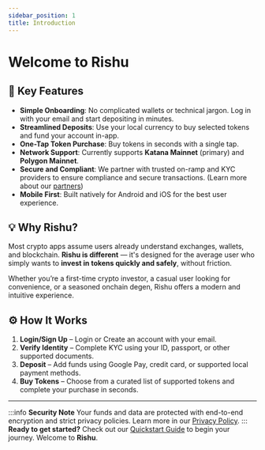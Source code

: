 ```yaml
---
sidebar_position: 1
title: Introduction
---
```


# Welcome to Rishu 

## 🔑 Key Features

- **Simple Onboarding**: No complicated wallets or technical jargon. Log in with your email and start depositing in minutes.
- **Streamlined Deposits**: Use your local currency to buy selected tokens and fund your account in-app.
- **One-Tap Token Purchase**: Buy tokens in seconds with a single tap.
- **Network Support**: Currently supports **Katana Mainnet** (primary) and **Polygon Mainnet**.
- **Secure and Compliant**: We partner with trusted on-ramp and KYC providers to ensure compliance and secure transactions. (Learn more about our [partners](/docs/partners))
- **Mobile First**: Built natively for Android and iOS for the best user experience.

## 💡 Why Rishu?

Most crypto apps assume users already understand exchanges, wallets, and blockchain. **Rishu is different** — it's designed for the average user who simply wants to **invest in tokens quickly and safely**, without friction.

Whether you’re a first-time crypto investor, a casual user looking for convenience, or a seasoned onchain degen, Rishu offers a modern and intuitive experience.

## ⚙️ How It Works

1. **Login/Sign Up** – Login or Create an account with your email.
2. **Verify Identity** – Complete KYC using your ID, passport, or other supported documents.
3. **Deposit** – Add funds using Google Pay, credit card, or supported local payment methods.
4. **Buy Tokens** – Choose from a curated list of supported tokens and complete your purchase in seconds.


---

:::info  **Security Note**
Your funds and data are protected with end-to-end encryption and strict privacy policies. Learn more in our [Privacy Policy](./privacy-policy).
::: 
**Ready to get started?** Check out our [Quickstart Guide](/docs/getting-started) to begin your journey. Welcome to **Rishu**.
